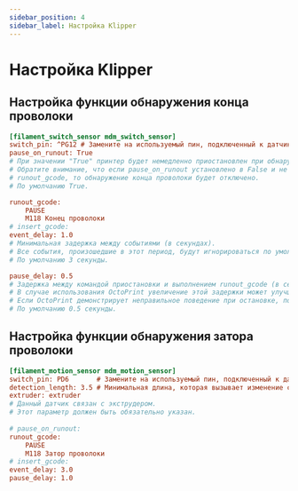```yaml
---
sidebar_position: 4
sidebar_label: Настройка Klipper
---
```


# Настройка Klipper

## Настройка функции обнаружения конца проволоки

```cfg
[filament_switch_sensor mdm_switch_sensor]
switch_pin: ^PG12 # Замените на используемый пин, подключенный к датчику конца проволоки
pause_on_runout: True
# При значении "True" принтер будет немедленно приостановлен при обнаружении конца проволоки.
# Обратите внимание, что если pause_on_runout установлено в False и не определено
# runout_gcode, то обнаружение конца проволоки будет отключено.
# По умолчанию True.

runout_gcode:
    PAUSE
    M118 Конец проволоки
# insert_gcode:
event_delay: 1.0
# Минимальная задержка между событиями (в секундах).
# Все события, произошедшие в этот период, будут игнорироваться по умолчанию.
# По умолчанию 3 секунды.

pause_delay: 0.5
# Задержка между командой приостановки и выполнением runout_gcode (в секундах).
# В случае использования OctoPrint увеличение этой задержки может улучшить надежность приостановки.
# Если OctoPrint демонстрирует неправильное поведение при остановке, попробуйте увеличить эту задержку.
# По умолчанию 0.5 секунды.

```

## Настройка функции обнаружения затора проволоки

```cfg
[filament_motion_sensor mdm_motion_sensor]
switch_pin: PD6       # Замените на используемый пин, подключенный к датчику затора
detection_length: 3.5 # Минимальная длина, которая вызывает изменение состояния пина switch_pin датчика
extruder: extruder
# Данный датчик связан с экструдером.
# Этот параметр должен быть обязательно указан.
    
# pause_on_runout:
runout_gcode:
    PAUSE
    M118 Затор проволоки
# insert_gcode:
event_delay: 3.0
pause_delay: 1.0

```
